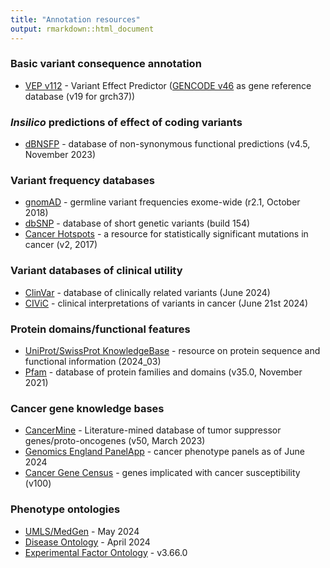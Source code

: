 ```yaml
---
title: "Annotation resources"
output: rmarkdown::html_document
---
```


### Basic variant consequence annotation
  * [VEP v112](http://www.ensembl.org/info/docs/tools/vep/index.html) - Variant Effect Predictor ([GENCODE v46](https://www.gencodegenes.org/human/) as gene reference database (v19 for grch37))

###  *Insilico* predictions of effect of coding variants
  * [dBNSFP](https://sites.google.com/site/jpopgen/dbNSFP) - database of non-synonymous functional predictions (v4.5, November 2023)

###  Variant frequency databases
  * [gnomAD](http://exac.broadinstitute.org/) - germline variant frequencies exome-wide (r2.1, October 2018)
  * [dbSNP](http://www.ncbi.nlm.nih.gov/SNP/) - database of short genetic variants (build 154)
  * [Cancer Hotspots](http://cancerhotspots.org) - a resource for statistically significant mutations in cancer (v2, 2017)

### Variant databases of clinical utility
  * [ClinVar](http://www.ncbi.nlm.nih.gov/clinvar/) - database of clinically related variants (June 2024)
  * [CIViC](https://civicdb.org) - clinical interpretations of variants in cancer (June 21st 2024)

### Protein domains/functional features
  * [UniProt/SwissProt KnowledgeBase](http://www.uniprot.org) - resource on protein sequence and functional information (2024_03)
  * [Pfam](http://pfam.xfam.org) - database of protein families and domains (v35.0, November 2021)

### Cancer gene knowledge bases
  * [CancerMine](http://bionlp.bcgsc.ca/cancermine/) - Literature-mined database of tumor suppressor genes/proto-oncogenes (v50, March 2023)
  * [Genomics England PanelApp](https://panelapp.genomicsengland.co.uk) - cancer phenotype panels as of June 2024
  * [Cancer Gene Census](https://www.sanger.ac.uk/data/cancer-gene-census/) - genes implicated with cancer susceptibility (v100)

### Phenotype ontologies
  * [UMLS/MedGen](https://www.ncbi.nlm.nih.gov/medgen/) - May 2024
  * [Disease Ontology](https://disease-ontology.org/) - April 2024
  * [Experimental Factor Ontology](https://github.com/EBISPOT/efo) - v3.66.0
